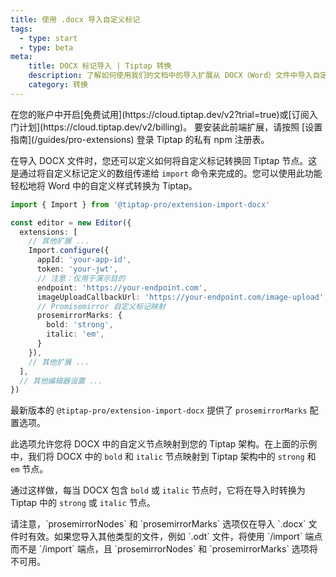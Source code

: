 ```yaml
---
title: 使用 .docx 导入自定义标记
tags:
  - type: start
  - type: beta
meta:
    title: DOCX 标记导入 | Tiptap 转换
    description: 了解如何使用我们的文档中的导入扩展从 DOCX（Word）文件中导入自定义标记。
    category: 转换
---
```




<Requirements>
    <RequirementItem label="1. 激活试用或订阅">
        在您的账户中开启[免费试用](https://cloud.tiptap.dev/v2?trial=true)或[订阅入门计划](https://cloud.tiptap.dev/v2/billing)。
    </RequirementItem>
    <RequirementItem label="2. 从私有注册表安装">
        要安装此前端扩展，请按照 [设置指南](/guides/pro-extensions) 登录 Tiptap 的私有 npm 注册表。
    </RequirementItem>
</Requirements>

在导入 DOCX 文件时，您还可以定义如何将自定义标记转换回 Tiptap 节点。这是通过将自定义标记定义的数组传递给 `import` 命令来完成的。您可以使用此功能轻松地将 Word 中的自定义样式转换为 Tiptap。

```ts
import { Import } from '@tiptap-pro/extension-import-docx'

const editor = new Editor({
  extensions: [
    // 其他扩展 ...
    Import.configure({
      appId: 'your-app-id',
      token: 'your-jwt',
      // 注意：仅用于演示目的
      endpoint: 'https://your-endpoint.com',
      imageUploadCallbackUrl: 'https://your-endpoint.com/image-upload',
      // Promisemirror 自定义标记映射
      prosemirrorMarks: {
        bold: 'strong',
        italic: 'em',
      }
    }),
    // 其他扩展 ...
  ],
  // 其他编辑器设置 ...
})
```

最新版本的 `@tiptap-pro/extension-import-docx` 提供了 `prosemirrorMarks` 配置选项。

此选项允许您将 DOCX 中的自定义节点映射到您的 Tiptap 架构。在上面的示例中，我们将 DOCX 中的 `bold` 和 `italic` 节点映射到 Tiptap 架构中的 `strong` 和 `em` 节点。

通过这样做，每当 DOCX 包含 `bold` 或 `italic` 节点时，它将在导入时转换为 Tiptap 中的 `strong` 或 `italic` 节点。

<Callout title='DOCX、"prosemirrorNodes" 和 "prosemirrorMarks"' variant="info">
  请注意，`prosemirrorNodes` 和 `prosemirrorMarks` 选项仅在导入 `.docx` 文件时有效。如果您导入其他类型的文件，例如 `.odt` 文件，将使用 `/import` 端点而不是 `/import` 端点，且 `prosemirrorNodes` 和 `prosemirrorMarks` 选项将不可用。
</Callout>